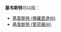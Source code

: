 {{noteTA
|1=zh:基韋斯特;zh-tw:基威斯特;zh-cn:基韦斯特;
}}
'''基韦斯特'''可以指：
* [[基韋斯特_(佛羅里達州)|基韋斯特 (佛羅里達州)]]
* [[基韋斯特_(愛荷華州)|基韋斯特 (愛荷華州)]]
{{disambig|Cat=四字地名消歧义|J}}